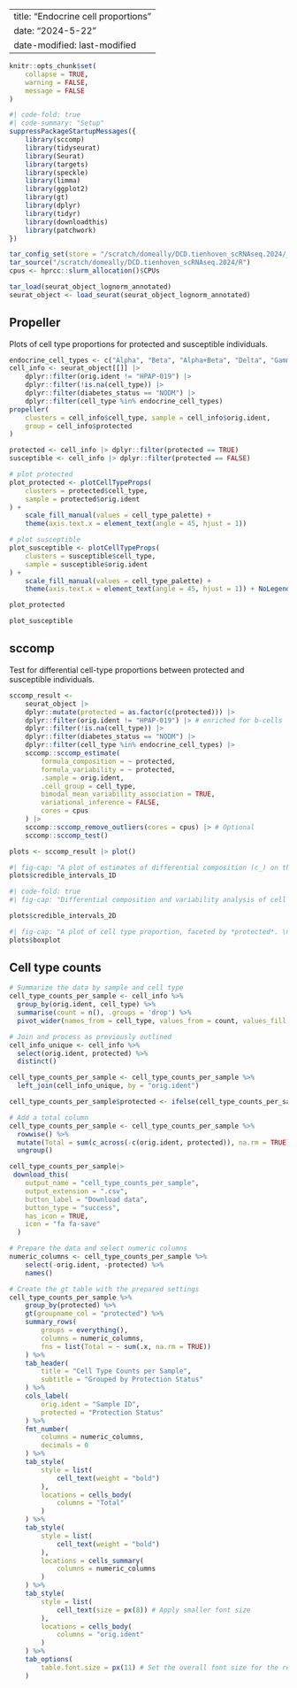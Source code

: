 
---
title: "Endocrine cell proportions"
date: "2024-5-22" 
date-modified: last-modified
---

```r
knitr::opts_chunk$set(
    collapse = TRUE,
    warning = FALSE,
    message = FALSE
)
```


```r
#| code-fold: true
#| code-summary: "Setup"
suppressPackageStartupMessages({
    library(sccomp)
    library(tidyseurat)
    library(Seurat)
    library(targets)
    library(speckle)
    library(limma)
    library(ggplot2)
    library(gt)
    library(dplyr)
    library(tidyr)
    library(downloadthis)
    library(patchwork)
})

tar_config_set(store = "/scratch/domeally/DCD.tienhoven_scRNAseq.2024/_targets")
tar_source("/scratch/domeally/DCD.tienhoven_scRNAseq.2024/R")
cpus <- hprcc::slurm_allocation()$CPUs

tar_load(seurat_object_lognorm_annotated)
seurat_object <- load_seurat(seurat_object_lognorm_annotated)

```

## Propeller

Plots of cell type proportions for protected and susceptible individuals.

```r
endocrine_cell_types <- c("Alpha", "Beta", "Alpha+Beta", "Delta", "Gamma", "Gamma+Epsilon", "Epsilon")
cell_info <- seurat_object[[]] |>
    dplyr::filter(orig.ident != "HPAP-019") |>
    dplyr::filter(!is.na(cell_type)) |>
    dplyr::filter(diabetes_status == "NODM") |>
    dplyr::filter(cell_type %in% endocrine_cell_types)
propeller(
    clusters = cell_info$cell_type, sample = cell_info$orig.ident,
    group = cell_info$protected
)

protected <- cell_info |> dplyr::filter(protected == TRUE)
susceptible <- cell_info |> dplyr::filter(protected == FALSE)

# plot protected
plot_protected <- plotCellTypeProps(
    clusters = protected$cell_type,
    sample = protected$orig.ident
) +
    scale_fill_manual(values = cell_type_palette) +
    theme(axis.text.x = element_text(angle = 45, hjust = 1))

# plot susceptible
plot_susceptible <- plotCellTypeProps(
    clusters = susceptible$cell_type,
    sample = susceptible$orig.ident
) +
    scale_fill_manual(values = cell_type_palette) +
    theme(axis.text.x = element_text(angle = 45, hjust = 1)) + NoLegend()

plot_protected

plot_susceptible
```

## sccomp 

Test for differential cell-type proportions between protected and susceptible individuals.

```r
sccomp_result <-
    seurat_object |>
    dplyr::mutate(protected = as.factor(c(protected))) |>
    dplyr::filter(orig.ident != "HPAP-019") |> # enriched for b-cells
    dplyr::filter(!is.na(cell_type)) |>
    dplyr::filter(diabetes_status == "NODM") |>
    dplyr::filter(cell_type %in% endocrine_cell_types) |>
    sccomp::sccomp_estimate(
        formula_composition = ~ protected,
        formula_variability = ~ protected,
        .sample = orig.ident,
        .cell_group = cell_type,
        bimodal_mean_variability_association = TRUE,
        variational_inference = FALSE,
        cores = cpus
    ) |>
    sccomp::sccomp_remove_outliers(cores = cpus) |> # Optional
    sccomp::sccomp_test()

plots <- sccomp_result |> plot()
```

```r
#| fig-cap: "A plot of estimates of differential composition (c_) on the left and differential variability (v_) on the right. The error bars represent 95% credible intervals. The dashed lines represent the minimal effect that the hypothesis test is based on. An effect is labelled as significant if bigger than the minimal effect according to the 95% credible interval."
plots$credible_intervals_1D
```

```r
#| code-fold: true
#| fig-cap: "Differential composition and variability analysis of cell types in relation to protected status. Each point represents a cell type, with error bars showing 95% credible intervals. The x-axis shows log-fold change in composition, y-axis shows log-fold change in variability. Dashed lines indicate thresholds for biologically meaningful changes. Color coding: Red - significant in both composition and variability; Blue - significant in composition only; Green - significant in variability only; Gray - not significant. The 'Intercept' facet shows the overall mean-variability relationship, while other facets (if present) show relationships for different levels of the 'protected' variable."

plots$credible_intervals_2D
```

```r
#| fig-cap: "A plot of cell type proportion, faceted by *protected*. \n The blue boxplots represent the posterior predictive check. If the model is likely to be descriptively adequate to the data, the blue box plot should roughly overlay with the black box plot, which represents the observed data. The colour coding represents the significant associations for composition and/or variability."
plots$boxplot
```

## Cell type counts

```r
# Summarize the data by sample and cell type
cell_type_counts_per_sample <- cell_info %>%
  group_by(orig.ident, cell_type) %>%
  summarise(count = n(), .groups = 'drop') %>%
  pivot_wider(names_from = cell_type, values_from = count, values_fill = list(count = 0))

# Join and process as previously outlined
cell_info_unique <- cell_info %>%
  select(orig.ident, protected) %>%
  distinct()

cell_type_counts_per_sample <- cell_type_counts_per_sample %>%
  left_join(cell_info_unique, by = "orig.ident")

cell_type_counts_per_sample$protected <- ifelse(cell_type_counts_per_sample$protected, "Protected", "Susceptible")

# Add a total column
cell_type_counts_per_sample <- cell_type_counts_per_sample %>%
  rowwise() %>%
  mutate(Total = sum(c_across(-c(orig.ident, protected)), na.rm = TRUE)) %>%
  ungroup()

cell_type_counts_per_sample|>
 download_this(
    output_name = "cell_type_counts_per_sample",
    output_extension = ".csv",
    button_label = "Download data",
    button_type = "success",
    has_icon = TRUE,
    icon = "fa fa-save"
  )
```

```r
# Prepare the data and select numeric columns
numeric_columns <- cell_type_counts_per_sample %>%
    select(-orig.ident, -protected) %>%
    names()

# Create the gt table with the prepared settings
cell_type_counts_per_sample %>%
    group_by(protected) %>%
    gt(groupname_col = "protected") %>%
    summary_rows(
        groups = everything(),
        columns = numeric_columns,
        fns = list(Total = ~ sum(.x, na.rm = TRUE))
    ) %>%
    tab_header(
        title = "Cell Type Counts per Sample",
        subtitle = "Grouped by Protection Status"
    ) %>%
    cols_label(
        orig.ident = "Sample ID",
        protected = "Protection Status"
    ) %>%
    fmt_number(
        columns = numeric_columns,
        decimals = 0
    ) %>%
    tab_style(
        style = list(
            cell_text(weight = "bold")
        ),
        locations = cells_body(
            columns = "Total"
        )
    ) %>%
    tab_style(
        style = list(
            cell_text(weight = "bold")
        ),
        locations = cells_summary(
            columns = numeric_columns
        )
    ) %>%
    tab_style(
        style = list(
            cell_text(size = px(8)) # Apply smaller font size
        ),
        locations = cells_body(
            columns = "orig.ident"
        )
    ) %>%
    tab_options(
        table.font.size = px(11) # Set the overall font size for the rest of the table
    ) 
```
